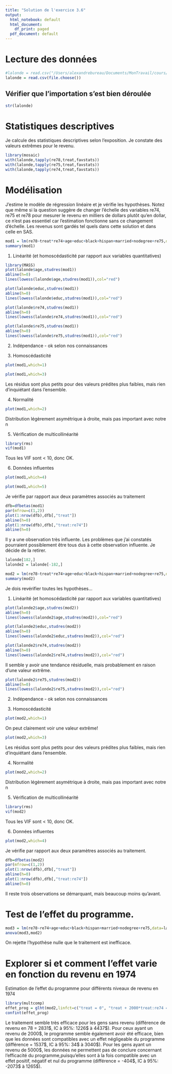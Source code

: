 ```yaml
---
title: "Solution de l'exercice 3.6"
output:
  html_notebook: default
  html_document:
    df_print: paged
  pdf_document: default
---
```


# Lecture des données
```r
#lalonde = read.csv("/Users/alexandrebureau/Documents/MonTravail/cours/Concepts avancés en modélisation statistique/Données/lalonde.csv")
lalonde = read.csv(file.choose())
```

## Vérifier que l'importation s'est bien déroulée
```r
str(lalonde)
```
# Statistiques descriptives
Je calcule des statistiques descriptives selon
l'exposition. Je constate des valeurs extrêmes pour le revenu.

```r
library(mosaic)
with(lalonde,tapply(re78,treat,favstats))
with(lalonde,tapply(re75,treat,favstats))
with(lalonde,tapply(re74,treat,favstats))
```
# Modélisation

J'estime le modèle de régression linéaire et je vérifie les hypothèses. Notez que même si la question suggère de changer l’échelle des variables re74, re75 et re78 pour mesurer le revenu en milliers de dollars plutôt qu’en dollar, ce n'est pas essentiel car l'estimation fonctionne sans ce changement d'échelle. Les revenus sont gardés tel quels dans cette solution et dans celle en SAS.
```r
mod1 = lm(re78~treat*re74+age+educ+black+hispan+married+nodegree+re75,data=lalonde)
summary(mod1)
```
1. Linéarité (et homoscédasticité par rapport aux variables quantitatives)

```r
library(MASS)
plot(lalonde$age,studres(mod1))
abline(h=0)
lines(lowess(lalonde$age,studres(mod1)),col="red")
```
```r
plot(lalonde$educ,studres(mod1))
abline(h=0)
lines(lowess(lalonde$educ,studres(mod1)),col="red")
```
```r
plot(lalonde$re74,studres(mod1))
abline(h=0)
lines(lowess(lalonde$re74,studres(mod1)),col="red")
```
```r
plot(lalonde$re75,studres(mod1))
abline(h=0)
lines(lowess(lalonde$re75,studres(mod1)),col="red")
```
2. Indépendance - ok selon nos connaissances

3. Homoscédasticité
```r
plot(mod1,which=1)
```
```r
plot(mod1,which=3)
```
Les résidus sont plus petits pour des valeurs prédites plus faibles, mais rien d'inquiétant dans l'ensemble.

4. Normalité 
```r
plot(mod1,which=2)
```
Distribution légèrement asymétrique à droite, mais pas important avec notre n

5. Vérification de multicollinéarité
```r
library(rms)
vif(mod1)
```
Tous les VIF sont < 10, donc OK.

6. Données influentes
```r
plot(mod1,which=4)
```
```r
plot(mod1,which=5)
```


Je vérifie par rapport aux deux paramètres associés au traitement
```r
dfb=dfbetas(mod1)
par(mfrow=c(1,2))
plot(1:nrow(dfb),dfb[,"treat"])
abline(h=0)
plot(1:nrow(dfb),dfb[,"treat:re74"])
abline(h=0)
```
Il y a une observation très influente.
Les problèmes que j'ai constatés pourraient possiblement être tous dus à cette
observation influente. Je décide de la retirer.

```r
lalonde[182,]
lalonde2 = lalonde[-182,]
```
```r
mod2 = lm(re78~treat*re74+age+educ+black+hispan+married+nodegree+re75,data=lalonde2)
summary(mod2)
```
Je dois revérifier toutes les hypothèses...

1. Linéarité (et homoscédasticité par rapport aux variables quantitatives)

```r
plot(lalonde2$age,studres(mod2))
abline(h=0)
lines(lowess(lalonde2$age,studres(mod2)),col="red")
```

```r
plot(lalonde2$educ,studres(mod2))
abline(h=0)
lines(lowess(lalonde2$educ,studres(mod2)),col="red")
```
```r
plot(lalonde2$re74,studres(mod2))
abline(h=0)
lines(lowess(lalonde2$re74,studres(mod2)),col="red")
```
Il semble y avoir une tendance résiduelle, mais 
probablement en raison d'une valeur extrême.

```r
plot(lalonde2$re75,studres(mod2))
abline(h=0)
lines(lowess(lalonde2$re75,studres(mod2)),col="red")
```
2. Indépendance - ok selon nos connaissances

3. Homoscédasticité
```r
plot(mod2,which=1)
```
On peut clairement voir une valeur extrême!

```r
plot(mod2,which=3)
```
Les résidus sont plus petits pour des valeurs prédites plus faibles, mais rien d'inquiétant dans l'ensemble.

4. Normalité 
```r
plot(mod2,which=2)
```
Distribution légèrement asymétrique à droite, mais pas important avec notre n

5. Vérification de multicollinéarité
```r
library(rms)
vif(mod2)
```
Tous les VIF sont < 10, donc OK.

6. Données influentes
```r
plot(mod2,which=4)
```
Je vérifie par rapport aux deux paramètres associés au traitement.
```r
dfb=dfbetas(mod2)
par(mfrow=c(1,2))
plot(1:nrow(dfb),dfb[,"treat"])
abline(h=0)
plot(1:nrow(dfb),dfb[,"treat:re74"])
abline(h=0)
```
Il reste trois observations se démarquant, mais beaucoup moins qu'avant.

# Test de l'effet du programme.

```r
mod3 = lm(re78~re74+age+educ+black+hispan+married+nodegree+re75,data=lalonde2)
anova(mod3,mod2)
```
On rejette l'hypothèse nulle que le traitement est inefficace.

# Explorer si et comment l’effet varie en fonction du revenu en 1974

Estimation de l'effet du programme pour différents niveaux de revenu en 1974

```r
library(multcomp)
effet_prog = glht(mod2,linfct=c("treat = 0", "treat + 2000*treat:re74 = 0", "treat + 5000*treat:re74 = 0"))
confint(effet_prog)
```
Le traitement semble très efficace pour les gens sans revenu (différence de revenu
en 78 = 2831\$, IC à 95%: 1226\$ à 4437\$). Pour ceux ayant un revenu de 2000$, le programme
semble également avoir été efficace, bien que les données sont compatibles avec un effet
négligeable du programme (différence = 1537\$, IC à 95%: 34\$ à 3040\$). Pour les gens ayant un revenu de 5000\$, les données ne permettent pas de conclure concernant l'efficacité du programme,puisqu'elles sont à la fois compatible avec un effet positif, négatif et nul du programme (différence =  -404\$, IC à 95%: -2073\$ à 1265\$).
